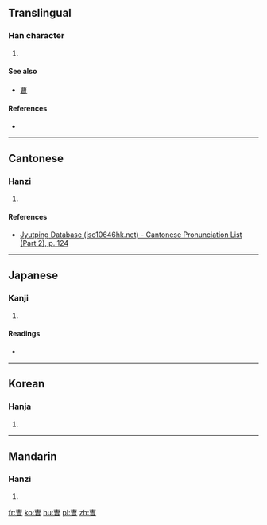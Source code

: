 ==Translingual==

===Han character===
{{Han char|rn=73|rad=曰|as=06|sn=10|four=|canj=卜田日 (YWA)|ids=⿱[[𤰔]][[曰]]}}

# {{defn|Han|sort=曰06}}

====See also====
* [[曹]] <!-- graphically similar -->

====References====
* {{Han ref|kx=0503.011|hdz=21506.050|uh=66FA|ud=26362}}

----

==Cantonese==

===Hanzi===
{{yue-hanzi|jyut=[[cou4]]|y=chou4}}

# {{defn|lang=yue|sort=曰06}}

====References====
*[http://www.iso10646hk.net/jp/document/download.jsp Jyutping Database (iso10646hk.net) - Cantonese Pronunciation List (Part 2), p. 124]

----

==Japanese==

===Kanji===
{{ja-kanji|grade=|rs=曰06}}

# {{defn|lang=ja|sort=曰06}}

====Readings====
* {{ja-readings|on=[[そう]] (sō)|kun=[[つかさ]] (tsukasa), [[ともがら]] (tomogara), [[へや]] (heya)}}

----

==Korean==

===Hanja===
{{ko-hanja|hangeul=조|eumhun=|rv=jo|mr=cho|y=co}}

# {{defn|lang=ko|sort=曰06}}

----

==Mandarin==

===Hanzi===
{{cmn-hanzi|pin=[[cáo]] ([[cao2]])|wg=ts'ao<sup>2</sup>}}

# {{defn|lang=cmn|sort=曰06}}

[[fr:曺]]
[[ko:曺]]
[[hu:曺]]
[[pl:曺]]
[[zh:曺]]